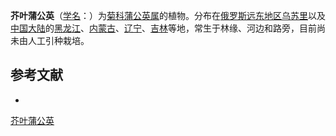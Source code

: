 {{Speciesbox
| name = 芥叶蒲公英
| status = 
| status_system = 
| image =
| genus = Taraxacum
| species = brassicaefolium
| authority = Kitag.
}}

'''芥叶蒲公英'''（[[学名|学名]]：{{lang|la|''Taraxacum brassicaefolium''}}）为[[菊科|菊科]][[蒲公英属|蒲公英属]]的植物。分布在[[俄罗斯|俄罗斯]][[遠東聯邦管區|远东地区]][[乌苏里|乌苏里]]以及[[中国大陆|中国大陆]]的[[黑龙江|黑龙江]]、[[内蒙古|内蒙古]]、[[辽宁|辽宁]]、[[吉林|吉林]]等地，常生于林缘、河边和路旁，目前尚未由人工引种栽培。

== 参考文献 ==
<div class="references-small">
* {{cite web| url =http://www.bioinfo.cn/db05/KmzwSpecies.php?action=view&id=5053| title =芥叶蒲公英| work =《中国高等植物数据库全库》| publisher =中国科学院微生物研究所| author =昆明植物研究所| accessdate =2009-02-25| archive-date =2016-03-05| archive-url =https://web.archive.org/web/20160305020559/http://www.bioinfo.cn/db05/KmzwSpecies.php?action=view&id=5053| dead-url =yes}}
</div>
{{Taxonbar|from=Q15231618}}

[[Category:蒲公英属|芥叶蒲公英]]


{{植物小作品}}